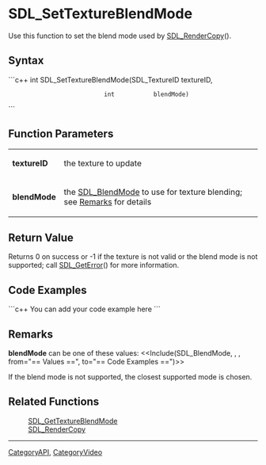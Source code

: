 <!-- pragma section-numbers off -->
<!-- pragma disable-camelcase -->

= SDL_SetTextureBlendMode =
Use this function to set the blend mode used by [[SDL_RenderCopy]]().


== Syntax ==
```c++
int SDL_SetTextureBlendMode(SDL_TextureID textureID,
                            int           blendMode)
```

== Function Parameters ==
{|
|'''textureID'''
|the texture to update
|-
|'''blendMode'''
|the [[SDL_BlendMode]] to use for texture blending; see [[#blendMode|Remarks]] for details
|}

== Return Value ==
Returns 0 on success or -1 if the texture is not valid or the blend mode is not supported; call [[SDL_GetError]]() for more information.

== Code Examples ==
```c++
You can add your code example here
```

== Remarks ==
<span id="blendMode"></span> '''blendMode''' can be one of these values:
<<Include(SDL_BlendMode, , , from="== Values ==", to="== Code Examples ==")>>

If the blend mode is not supported, the closest supported mode is chosen.

== Related Functions ==
:[[SDL_GetTextureBlendMode]]
:[[SDL_RenderCopy]]

----
[[CategoryAPI]], [[CategoryVideo]]
